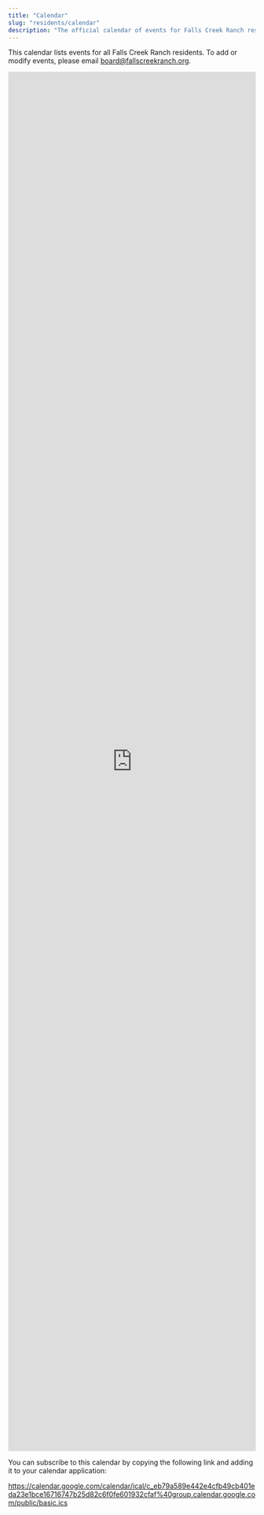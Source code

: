 ```yaml
---
title: "Calendar"
slug: "residents/calendar"
description: "The official calendar of events for Falls Creek Ranch residents."
---
```



This calendar lists events for all Falls Creek Ranch residents. To add or modify events, please email board@fallscreekranch.org.

<iframe src="https://calendar.google.com/calendar/embed?height=600&wkst=1&ctz=America%2FDenver&mode=AGENDA&showTz=0&showPrint=0&src=Y19lYjc5YTU4OWU0NDJlNGNmYjQ5Y2I0MDFlZGEyM2UxYmNlMTY3MTY3NDdiMjVkODJjNmYwZmU2MDE5MzJjZmFmQGdyb3VwLmNhbGVuZGFyLmdvb2dsZS5jb20&color=%23A79B8E" style="border: 0; width: 100%; height: 70vh;" frameborder="0" scrolling="no"></iframe>

You can subscribe to this calendar by copying the following link and adding it to your calendar application:

https://calendar.google.com/calendar/ical/c_eb79a589e442e4cfb49cb401eda23e1bce16716747b25d82c6f0fe601932cfaf%40group.calendar.google.com/public/basic.ics

<FileHistory file="src/content/docs/residents/calendar.mdx" />